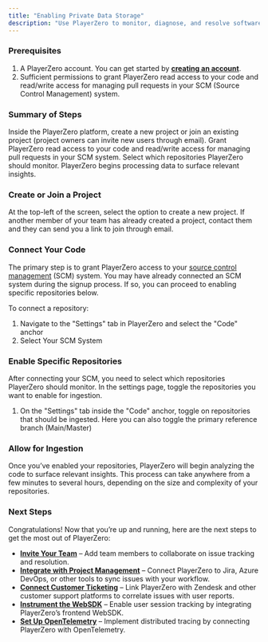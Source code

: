 ```yaml
---
title: "Enabling Private Data Storage"
description: "Use PlayerZero to monitor, diagnose, and resolve software issues before they reach your users."
---
```


### Prerequisites

1. A PlayerZero account. You can get started by [**creating an account**](https://go.playerzero.app/).
2. Sufficient permissions to grant PlayerZero read access to your code and read/write access for managing pull requests in your SCM (Source Control Management) system.

### Summary of Steps

<Steps>
    <Step title="Create or Join a Project">
    Inside the PlayerZero platform, create a new project or join an existing project (project owners can invite new users through email). 
    </Step>
    <Step title="Connect Your Code">
    Grant PlayerZero read access to your code and read/write access for managing pull requests in your SCM system.
    </Step>
    <Step title="Enable Specific Repositories">
    Select which repositories PlayerZero should monitor.
    </Step>
    <Step title="Allow for Processing">
        PlayerZero begins processing data to surface relevant insights.
    </Step>
</Steps>

### **Create or Join a Project**

At the top-left of the screen, select the option to create a new project. If another member of your team has already created a project, contact them and they can send you a link to join through email.

### Connect Your Code

The primary step is to grant PlayerZero access to your [source control management](/connector/code/github) (SCM) system. You may have already connected an SCM system during the signup process. If so, you can proceed to enabling specific repositories below.

To connect a repository:

1. Navigate to the "Settings" tab in PlayerZero and select the "Code" anchor
2. Select Your SCM System

### Enable Specific Repositories

After connecting your SCM, you need to select which repositories PlayerZero should monitor. In the settings page, toggle the repositories you want to enable for ingestion.

1. On the  "Settings" tab inside the "Code" anchor, toggle on repositories that should be ingested. Here you can also toggle the primary reference branch (Main/Master)

### Allow for Ingestion

Once you’ve enabled your repositories, PlayerZero will begin analyzing the code to surface relevant insights. This process can take anywhere from a few minutes to several hours, depending on the size and complexity of your repositories.

### Next Steps

Congratulations! Now that you’re up and running, here are the next steps to get the most out of PlayerZero:

- [**Invite Your Team**](https://go.playerzero.app/setting/team) – Add team members to collaborate on issue tracking and resolution.
- [**Integrate with Project Management**](https://go.playerzero.app/setting/product-management) – Connect PlayerZero to Jira, Azure DevOps, or other tools to sync issues with your workflow.
- [**Connect Customer Ticketing**](https://go.playerzero.app/setting/support-tickets) – Link PlayerZero with Zendesk and other customer support platforms to correlate issues with user reports.
- [**Instrument the WebSDK**](/api-reference/web/web-sdk) – Enable user session tracking by integrating PlayerZero’s frontend WebSDK.
- [**Set Up OpenTelemetry**](/api-reference/open-telemetry/setup) – Implement distributed tracing by connecting PlayerZero with OpenTelemetry.





